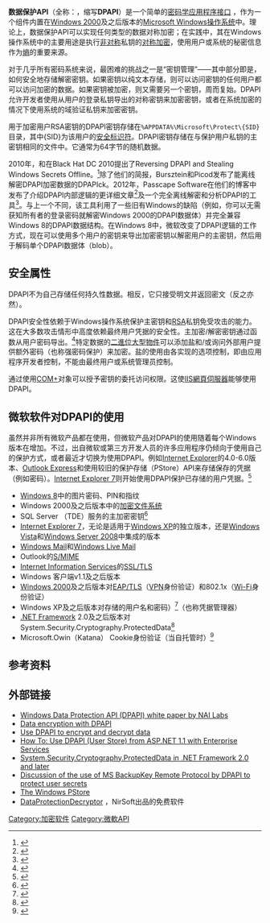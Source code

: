 {{NoteTA
|G1=IT
}}
'''数据保护API'''（全称：{{lang|en|'''Data Protection Application Programming Interface'''}}，缩写'''DPAPI'''）是一个简单的[[密码学|密码学]][[应用程序接口|应用程序接口]] ，作为一个组件内置在[[Windows_2000|Windows 2000]]及之后版本的[[Microsoft_Windows|Microsoft Windows]][[操作系统|操作系统]]中。理论上，数据保护API可以实现任何类型的数据对称加密；在实践中，其在Windows操作系统中的主要用途是执行[[非对称加密|非对称]]私钥的[[对称加密|对称加密]]，使用用户或系统的秘密信息作为[[熵|熵]]的重要来源。

对于几乎所有密码系统来说，最困难的挑战之一是“密钥管理”——其中部分即是，如何安全地存储解密密钥。如果密钥以纯文本存储，则可以访问密钥的任何用户都可以访问加密的数据。如果密钥被加密，则又需要另一个密钥，周而复始。DPAPI允许开发者使用从用户的登录私钥导出的对称密钥来加密密钥，或者在系统加密的情况下使用系统的域验证私钥来加密密钥。

用于加密用户RSA密钥的DPAPI密钥存储在<code>%APPDATA%\Microsoft\Protect\{SID}</code>目录，其中{SID}为该用户的[[安全标识符|安全标识符]]。DPAPI密钥存储在与保护用户私钥的主密钥相同的文件中。它通常为64字节的随机数据。

2010年，{{tsl|en|Elie Bursztein}}和{{tsl|en|Jean-Michel Picod}}在Black Hat DC 2010提出了Reversing DPAPI and Stealing Windows Secrets Offline。<ref>{{Cite web |url=https://www.blackhat.com/html/bh-dc-10/bh-dc-10-briefings.html |title=存档副本 |accessdate=2017-03-16 |archive-date=2017-04-24 |archive-url=https://web.archive.org/web/20170424013948/http://www.blackhat.com/html/bh-dc-10/bh-dc-10-briefings.html |dead-url=no }}</ref>除了他们的简报，Bursztein和Picod发布了能离线解密DPAPI加密数据的DPAPIck。2012年，Passcape Software在他们的博客中发布了介绍DPAPI内部逻辑的更详细文章<ref>{{Cite web |url=http://passcape.com/index.php?section=blog&cmd=details&id=20 |title=存档副本 |accessdate=2017-03-16 |archive-date=2016-12-24 |archive-url=https://web.archive.org/web/20161224194746/http://passcape.com/index.php?section=blog&cmd=details&id=20 |dead-url=no }}</ref>及一个完全离线解密和分析DPAPI的工具<ref>{{Cite web |url=http://passcape.com/windows_password_recovery_dpapi_decoder |title=存档副本 |accessdate=2017-03-16 |archive-date=2016-08-26 |archive-url=https://web.archive.org/web/20160826032014/http://passcape.com/windows_password_recovery_dpapi_decoder |dead-url=no }}</ref>。与上一个不同，该工具利用了一些旧有Windows的缺陷（例如，你可以无需获知所有者的登录密码就解密Windows 2000的DPAPI数据体）并完全兼容Windows 8的DPAPI数据结构。在Windows 8中，微软改变了DPAPI逻辑的工作方式，现在可以使用多个用户的密钥来导出加密密钥以解密用户的主密钥，然后用于解码单个DPAPI数据体（blob）。

== 安全属性 ==
DPAPI不为自己存储任何持久性数据。相反，它只接受明文并返回密文（反之亦然）。

DPAPI安全性依赖于Windows操作系统保护主密钥和[[RSA加密演算法|RSA]]私钥免受攻击的能力。这在大多数攻击情形中高度依赖最终用户凭据的安全性。主加密/解密密钥通过{{tsl|en|PBKDF2}}函数从用户密码导出。<ref>{{Cite web|url=http://www.passcape.com/windows_password_recovery_dpapi_master_key|title=Windows Password Recovery - DPAPI Master Key analysis|accessdate=2013-05-06|archive-date=2013-05-02|archive-url=https://web.archive.org/web/20130502114220/http://passcape.com/windows_password_recovery_dpapi_master_key|dead-url=no}}</ref>特定数据的[[二進位大型物件|二進位大型物件]]可以添加[[盐_(密码学)|盐]]和/或询问外部用户提供额外密码（也称强密码保护）来加密。盐的使用由各实现的选项控制，即由应用程序开发者控制，不能由最终用户或系统管理员控制。

通过使用[[组件对象模型|COM+]]对象可以授予密钥的委托访问权限。这使[[網際網路資訊服務|IIS]][[網頁伺服器|網頁伺服器]]能够使用DPAPI。

== 微软软件对DPAPI的使用 ==
虽然并非所有微软产品都在使用，但微软产品对DPAPI的使用随着每个Windows版本在增加。不过，出自微软或第三方开发人员的许多应用程序仍倾向于使用自己的保护方式，或者最近才切换为使用DPAPI。例如[[Internet_Explorer|Internet Explorer]]的4.0-6.0版本、[[Outlook_Express|Outlook Express]]和{{tsl|en|MSN Explorer}}使用较旧的保护存储（PStore）API来存储保存的凭据（例如密码）。[[Internet_Explorer_7|Internet Explorer 7]]则开始使用DPAPI保护已存储的用户凭据。<ref>{{Cite web|url=http://www.symantec.com/connect/articles/password-management-concerns-ie-and-firefox-part-one|title=Password Management Concerns with IE and Firefox, part one|accessdate=2010-03-28|author=Mikhael Felker|date=December 8, 2006|publisher={{tsl|en|SecurityFocus.com}}, [[Symantec.com|Symantec.com]]|archive-date=2010-04-02|archive-url=https://web.archive.org/web/20100402221059/http://www.symantec.com/connect/articles/password-management-concerns-ie-and-firefox-part-one|dead-url=no}}</ref>
* [[Windows_8|Windows 8]]中的图片密码、PIN和指纹
* Windows 2000及之后版本中的[[加密文件系统|加密文件系统]]
* SQL Server {{tsl|en|Transparent Data Encryption|透明数据加密}}（TDE）服务的主加密密钥<ref>{{Cite web |url=https://msdn.microsoft.com/en-us/library/ms189586(v=sql.110).aspx |title=存档副本 |accessdate=2017-03-16 |archive-date=2017-03-17 |archive-url=https://web.archive.org/web/20170317054513/https://msdn.microsoft.com/en-us/library/ms189586(v=sql.110).aspx |dead-url=no }}</ref>
* [[Internet_Explorer_7|Internet Explorer 7]]，无论是适用于[[Windows_XP|Windows XP]]的独立版本，还是[[Windows_Vista|Windows Vista]]和[[Windows_Server_2008|Windows Server 2008]]中集成的版本
* [[邮件_(Windows)|Windows Mail]]和[[Windows_Live_Mail|Windows Live Mail]]
* Outlook的[[S/MIME|S/MIME]]
* [[網際網路資訊服務|Internet Information Services]]的[[傳輸層安全協議|SSL/TLS]]
* Windows {{tsl|en|Rights Management Services|权利管理服务}}客户端v1.1及之后版本
* [[Windows_2000|Windows 2000]]及之后版本对[[扩展认证协议|EAP/TLS]]（[[虛擬私人網路|VPN]]身份验证）和802.1x（[[Wi-Fi|Wi-Fi]]身份验证）
* Windows XP及之后版本对存储的用户名和密码）<ref>{{Cite web |url=http://technet.microsoft.com/en-us/library/bb457059.aspx |title=存档副本 |accessdate=2017-03-16 |archive-date=2016-11-30 |archive-url=https://web.archive.org/web/20161130102551/https://technet.microsoft.com/en-us/library/bb457059.aspx |dead-url=no }}</ref>（也称凭据管理器）
* [[.NET框架|.NET Framework]] 2.0及之后版本对System.Security.Cryptography.ProtectedData<ref>{{Cite web |url=http://msdn2.microsoft.com/en-us/library/system.security.cryptography.protecteddata.aspx |title=存档副本 |accessdate=2017-03-16 |archive-date=2008-12-03 |archive-url=https://web.archive.org/web/20081203125431/http://msdn2.microsoft.com/en-us/library/system.security.cryptography.protecteddata.aspx |dead-url=no }}</ref>
* Microsoft.Owin（Katana） Cookie身份验证（当自托管时）<ref>{{Cite web|url=http://msdn.microsoft.com/en-us/library/microsoft.owin.security.cookies.cookieauthenticationoptions.ticketdataformat(v=vs.113).aspx|title=CookieAuthenticationOptions.TicketDataFormat Property  (Microsoft.Owin.Security.Cookies)|accessdate=2015-01-15|archive-date=2016-09-10|archive-url=https://web.archive.org/web/20160910090121/https://msdn.microsoft.com/en-us/library/microsoft.owin.security.cookies.cookieauthenticationoptions.ticketdataformat(v=vs.113).aspx|dead-url=no}}</ref>

== 参考资料 ==
{{reflist|2}}

== 外部链接 ==
* [http://go.microsoft.com/fwlink/?LinkId=89993 Windows Data Protection API (DPAPI) white paper by NAI Labs]
* [http://www.codeproject.com/KB/system/protected_data.aspx Data encryption with DPAPI] {{Wayback|url=http://www.codeproject.com/KB/system/protected_data.aspx |date=20080318094847 }}
* [https://web.archive.org/web/20160701020828/http://www.obviex.com/samples/Dpapi.aspx Use DPAPI to encrypt and decrypt data]
* [http://msdn.microsoft.com/library/aa302404.aspx How To: Use DPAPI (User Store) from ASP.NET 1.1 with Enterprise Services] {{Wayback|url=http://msdn.microsoft.com/library/aa302404.aspx |date=20160306092858 }}
* [http://msdn.microsoft.com/library/system.security.cryptography.protecteddata.aspx System.Security.Cryptography.ProtectedData in .NET Framework 2.0 and later] {{Wayback|url=http://msdn.microsoft.com/library/system.security.cryptography.protecteddata.aspx |date=20160910092317 }}
* [http://msdn.microsoft.com/library/cc201324.aspx Discussion of the use of MS BackupKey Remote Protocol by DPAPI to protect user secrets] {{Wayback|url=http://msdn.microsoft.com/library/cc201324.aspx |date=20160910092257 }}
* [http://msdn.microsoft.com/library/bb432403.aspx The Windows PStore] {{Wayback|url=http://msdn.microsoft.com/library/bb432403.aspx |date=20160306022249 }}
* [http://www.nirsoft.net/utils/dpapi_data_decryptor.html DataProtectionDecryptor] {{Wayback|url=http://www.nirsoft.net/utils/dpapi_data_decryptor.html |date=20170316205037 }}，NirSoft出品的免费软件

{{Microsoft APIs}}

[[Category:加密软件|Category:加密软件]]
[[Category:微軟API|Category:微軟API]]